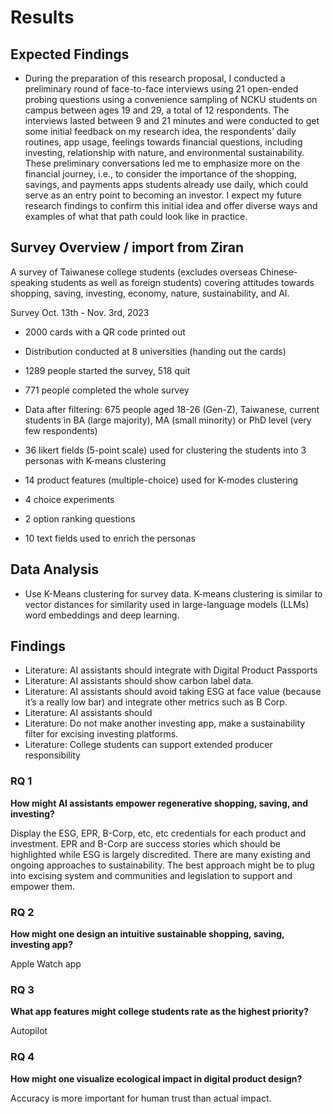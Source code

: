 # Results

## Expected Findings

-   During the preparation of this research proposal, I conducted a preliminary round of face-to-face interviews using 21 open-ended probing questions using a convenience sampling of NCKU students on campus between ages 19 and 29, a total of 12 respondents. The interviews lasted between 9 and 21 minutes and were conducted to get some initial feedback on my research idea, the respondents' daily routines, app usage, feelings towards financial questions, including investing, relationship with nature, and environmental sustainability. These preliminary conversations led me to emphasize more on the financial journey, i.e., to consider the importance of the shopping, savings, and payments apps students already use daily, which could serve as an entry point to becoming an investor. I expect my future research findings to confirm this initial idea and offer diverse ways and examples of what that path could look like in practice.

## Survey Overview / import from Ziran

A survey of Taiwanese college students (excludes overseas Chinese-speaking students as well as foreign students) covering attitudes towards shopping, saving, investing, economy, nature, sustainability, and AI.

Survey Oct. 13th - Nov. 3rd, 2023

-   2000 cards with a QR code printed out

-   Distribution conducted at 8 universities (handing out the cards)

-   1289 people started the survey, 518 quit

-   771 people completed the whole survey

-   Data after filtering: 675 people aged 18-26 (Gen-Z), Taiwanese, current students in BA (large majority), MA (small minority) or PhD level (very few respondents)

-   36 likert fields (5-point scale) used for clustering the students into 3 personas with K-means clustering

-   14 product features (multiple-choice) used for K-modes clustering

-   4 choice experiments

-   2 option ranking questions

-   10 text fields used to enrich the personas

## Data Analysis

-   Use K-Means clustering for survey data. K-means clustering is similar to vector distances for similarity used in large-language models (LLMs) word embeddings and deep learning.

## Findings

-   Literature: AI assistants should integrate with Digital Product Passports
-   Literature: AI assistants should show carbon label data.
-   Literature: AI assistants should avoid taking ESG at face value (because it's a really low bar) and integrate other metrics such as B Corp.
-   Literature: AI assistants should
-   Literature: Do not make another investing app, make a sustainability filter for excising investing platforms.
-   Literature: College students can support extended producer responsibility

### RQ 1

**How might AI assistants empower regenerative shopping, saving, and investing?**

Display the ESG, EPR, B-Corp, etc, etc credentials for each product and investment. EPR and B-Corp are success stories which should be highlighted while ESG is largely discredited. There are many existing and ongoing approaches to sustainability. The best approach might be to plug into excising system and communities and legislation to support and empower them.

### RQ 2

**How might one design an intuitive sustainable shopping, saving, investing app?**

Apple Watch app

### RQ 3

**What app features might college students rate as the highest priority?**

Autopilot

### RQ 4

**How might one visualize ecological impact in digital product design?**

Accuracy is more important for human trust than actual impact.